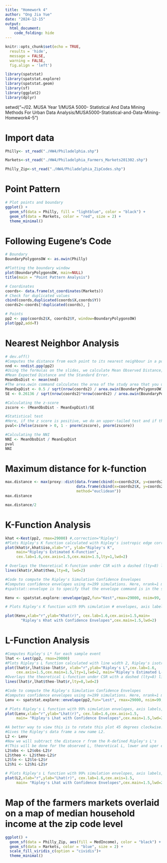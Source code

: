 ```yaml
---
title: "Homework 4"
author: "Ong Jia Yue"
date: "2024-12-15"
output: 
  html_document:
    code_folding: hide
---
```


```r
knitr::opts_chunk$set(echo = TRUE,
  results = 'hide',
  message = FALSE,
  warning = FALSE,
  fig.align = 'left')

library(spatstat)
library(spatstat.explore)
library(spatstat.geom)
library(sf)
library(ggplot2)
library(dplyr)
```

setwd("~/02. MUSA Year 1/MUSA 5000- Statistical And Data Mining Methods For Urban Data Analysis/MUSA5000-Statistical-and-Data-Mining-Homework4-5")

# Import data
```r

Philly<- st_read("./HW4/Philadelphia.shp")

Markets<-st_read("./HW4/Philadelphia_Farmers_Markets201302.shp")

Philly_Zip<-st_read("./HW4/Philadelphia_ZipCodes.shp")
```

# Point Pattern
```r
# Plot points and boundary
ggplot() +
  geom_sf(data = Philly, fill = "lightblue", color = "black") +
  geom_sf(data = Markets, color = "red", size = 2) +
  theme_minimal()
```

# Following Eugene's Code
```r
# Boundary
BoundaryPolygonsOW <- as.owin(Philly)

#Plotting the boundary window
plot(BoundaryPolygonsOW, main=NULL)
title(main = "Point Pattern Analysis")

# Coordinates
coords<- data.frame(st_coordinates(Markets))
# Check for duplicated values
cbind(coords,duplicated(coords$X,coords$Y))
coords2<-coords[!duplicated(coords), ]

# Points
pp2 <- ppp(coords2$X, coords2$Y, window=BoundaryPolygonsOW)
plot(pp2,add=T)
```

# Nearest Neighbor Analysis
```r
# dev.off() 
#Computes the distance from each point to its nearest neighbour in a point pattern.
nnd <- nndist.ppp(pp2)
#Using the formulas on the slides, we calculate Mean Observed Distance,
#Mean Expected Distance and the Standard Error.
MeanObsDist <- mean(nnd)
#The area.owin command calculates the area of the study area that you use. Here it's the minimum enclosing rectangle, but it doesn't have to be - it could be any shapefile you import from ArcGIS (or generate in R) that corresponds to the study area.
MeanExpDist <- 0.5 / sqrt(nrow(coords2) / area.owin(BoundaryPolygonsOW))
SE <- 0.26136 / sqrt(nrow(coords2)*nrow(coords2) / area.owin(BoundaryPolygonsOW))

#Calculating the z-score
zscore <- (MeanObsDist - MeanExpDist)/SE

#Statistical test
#Here, if the z score is positive, we do an upper-tailed test and if the z score is negative we do a lower-tailed test to come up with the p-value.
pval<-ifelse(zscore > 0, 1 - pnorm(zscore), pnorm(zscore))

#Calculating the NNI
NNI <- MeanObsDist / MeanExpDist
pval
NNI
```

# Maximum distance for k-function
```r
max.distance <- max(proxy::dist(data.frame(cbind(x=coords2$X, y=coords2$Y)),
                                data.frame(cbind(x=coords2$X, y=coords2$Y)),
                                method="euclidean"))
max.distance

max.distance/2
```

# K-Function Analysis
```r
khat <-Kest(pp2, rmax=29000) #,correction="Ripley")
#Plots Ripley's K function calculated with Ripley's isotropic edge correction, with line width 2, axis labels, and a main title.
plot(khat$r,khat$iso,xlab="r", ylab="Ripley's K",
     main="Ripley's Estimated K-Function",
     cex.lab=1.6,cex.axis=1.5,cex.main=1.5,lty=1,lwd=2)

# Overlays the theoretical K-function under CSR with a dashed (lty=8) line.
lines(khat$r,khat$theo,lty=8, lwd=2) 

#Code to compute the Ripley's Simulation Confidence Envelopes
#Computes confidence envelopes using n=199 simulations. Here, nrank=1 means we're looking at the lowest and highest values of the simulated envelopes. Here, alpha = 2 * nrank/(1 + nsim) = 2*1/200 = 0.01
#spatstat::envelope is to specify that the envelope command is in the spatstat library and not the boot library.

Kenv <- spatstat.explore::envelope(pp2,fun="Kest",rmax=29000, nsim=99, nrank=1) 

# Plots Ripley's K function with 99% simulation # envelopes, axis labels, and a title.

plot(Kenv,xlab="r",ylab="Khat(r)", cex.lab=1.6,cex.axis=1.5,main= 
       "Ripley's Khat with Confidence Envelopes",cex.main=1.5,lwd=2)
```

# L-Function Analysis
```r
#Computes Ripley's L* for each sample event
lhat <- Lest(pp2, rmax=29000) 
#Plots Ripley's L function calculated with line width 2, Ripley's isotropic edge correction, with axis labels, and a main title.
plot(lhat$r,lhat$iso-lhat$r, xlab="r",ylab="Ripley's L",cex.lab=1.6,  
     cex.axis=1.5,cex.main=1.5,lty=1,lwd=2, main="Ripley's Estimated L-Function") 
#Overlays the theoretical L-function under CSR with a dashed (lty=8) line.
lines(lhat$r,lhat$theo-lhat$r,lty=8,lwd=2) 

#Code to compute the Ripley's Simulation Confidence Envelopes
#Computes confidence envelopes using n=199 simulations. Here, nrank=1 means we're looking at the lowest and highest values of the simulated envelopes. Here, alpha = 2 * nrank/(1 + nsim) = 2*1/200 = 0.01
Lenv <- spatstat.explore::envelope(pp2,fun="Lest", rmax=29000, nsim=99,nrank=1)

# Plots Ripley's L function with 99% simulation envelopes, axis labels, and a title.
plot(Lenv,xlab="r",ylab="Lhat(r)", cex.lab=1.6,cex.axis=1.5,
     main= "Ripley's Lhat with Confidence Envelopes",cex.main=1.5,lwd=2,legend=F)

#A better way to view this is to rotate this plot 45 degrees clockwise.
#Gives the Ripley's data frame a new name L2.
L2 <- Lenv 
#Now we will subtract the distance r from the R-defined Ripley's L's
#(This will be done for the observed L, theoretical L, lower and uper envelopes)
L2$obs <- L2$obs-L2$r
L2$theo <- L2$theo-L2$r
L2$lo <- L2$lo-L2$r
L2$hi <- L2$hi-L2$r

# Plots Ripley's L function with 99% simulation envelopes, axis labels, and a title.
plot(L2,xlab="r",ylab="Lhat(r)", cex.lab=1.6,cex.axis=1.5,
     main= "Ripley's Lhat with Confidence Envelopes",cex.main=1.5,lwd=2,legend=F)
```


# Map of the farmers markets overlaid on a map of median household income at the zip code level 
```r
ggplot() +
  geom_sf(data = Philly_Zip, aes(fill = MedIncome), color = "black") +
  geom_sf(data = Markets, color = "blue", size = 2) +
  scale_fill_viridis_c(option = "cividis")+
  theme_minimal()
```



